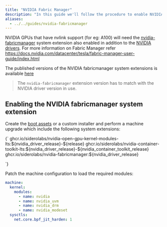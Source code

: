 ```yaml
---
title: "NVIDIA Fabric Manager"
description: "In this guide we'll follow the procedure to enable NVIDIA Fabric Manager."
aliases:
  - ../../guides/nvidia-fabricmanager
---
```



NVIDIA GPUs that have nvlink support (for eg: A100) will need the [nvidia-fabricmanager](https://github.com/siderolabs/extensions/pkgs/container/nvidia-fabricmanager) system extension also enabled in addition to the [NVIDIA drivers](./nvidia-gpu).
For more information on Fabric Manager refer https://docs.nvidia.com/datacenter/tesla/fabric-manager-user-guide/index.html

The published versions of the NVIDIA fabricmanager system extensions is available [here](https://github.com/siderolabs/extensions/pkgs/container/nvidia-fabricmanager)

> The `nvidia-fabricmanager` extension version has to match with the NVIDIA driver version in use.

## Enabling the NVIDIA fabricmanager system extension

Create the [boot assets](../../platform-specific-installations/boot-assets) or a custom installer and perform a machine upgrade which include the following system extensions:

<CodeBlock lang="sh">
{`
ghcr.io/siderolabs/nvidia-open-gpu-kernel-modules-lts:${nvidia_driver_release}-${release}
ghcr.io/siderolabs/nvidia-container-toolkit-lts:${nvidia_driver_release}-${nvidia_container_toolkit_release}
ghcr.io/siderolabs/nvidia-fabricmanager:${nvidia_driver_release}

`}
</CodeBlock>

Patch the machine configuration to load the required modules:

```yaml
machine:
  kernel:
    modules:
      - name: nvidia
      - name: nvidia_uvm
      - name: nvidia_drm
      - name: nvidia_modeset
  sysctls:
    net.core.bpf_jit_harden: 1
```
